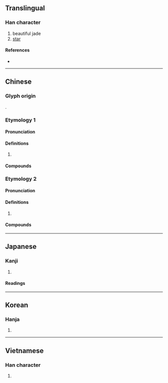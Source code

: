 {{character info}}
==Translingual==

===Han character===
{{Han char|rn=96|rad=玉|as=11|sn=15|four=18181|canj=MGYSO|ids=⿰𤣩旋}}

# beautiful jade
# [[star]]

====References====
* {{Han ref|kx=0741.050|dkj=21203|dj=1150.230|hdz=21135.160|uh=7487|ud=29831|bh=E6A2|bd=59042}}

----

==Chinese==

===Glyph origin===
{{Han etym}}
{{Han compound|玉|旋|c1=s|c2=p|t1=jade|ls=psc}}.

===Etymology 1===
{{zh-forms|alt=璿}}

====Pronunciation====
{{zh-pron
|m=xuán
|c=syun4
|h=pfs=
|md=
|mn=soân
|mn-t=suêng5/suang5
|w=
|mc=y
|oc=y
|cat=
}}

====Definitions====
{{zh-hanzi}}

# {{rfdef|zh}}

====Compounds====
{{zh-der|天璇|璇璣圖|璇璣|璇閨|璇室|持衡擁璇|璇花}}

===Etymology 2===
{{zh-forms|alt=𥖄,鏇,鑽}}

====Pronunciation====
{{zh-pron
|mn=soān
|cat=
}}

====Definitions====
{{zh-hanzi}}

# {{rfdef|zh}}

====Compounds====
{{zh-der|璇石:soān-chio̍h|璇筆:soān-pit}}

----

==Japanese==

===Kanji===
{{ja-kanji|grade=|rs=玉11}}

# {{rfdef|ja|sort=玉11}}

====Readings====
{{ja-readings
|goon=ぜん
|kanon=せん
|kun=
|nanori=}}

----

==Korean==

===Hanja===
{{ko-hanja|hangeul=선|eumhun=|rv=seon|mr=sŏn|y=sen}}

# {{rfdef|ko|sort=玉11}}

----

==Vietnamese==

===Han character===
{{vi-readings|reading=tuyền, toàn, triền|rs=玉11}}

# {{rfdef|vi|sort=玉11}}